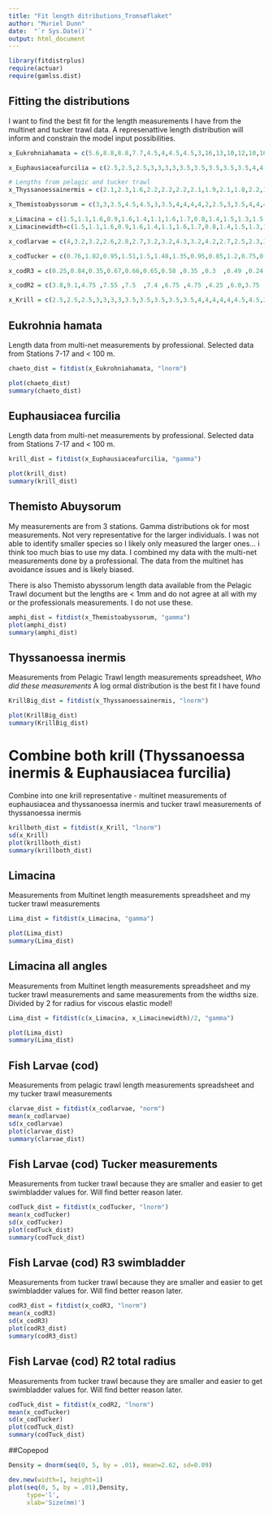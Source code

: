 ---
title: "Fit length ditributions_Tromsøflaket"
author: "Muriel Dunn"
date:  "`r Sys.Date()`"
output: html_document
---

```{r setup, warning=FALSE, message=FALSE}
library(fitdistrplus)
require(actuar)
require(gamlss.dist)
```


## Fitting the distributions
I want to find the best fit for the length measurements I have from the multinet and tucker trawl data. A represenattive length distribution will inform and constrain the model input possibilities.

```{r values}
x_Eukrohniahamata = c(5.6,8.8,8.8,7.7,4.5,4,4.5,4.5,3,16,13,10,12,10,10,10,10,10,10.5,11,11,11,12,12,12,13,13,13,14,14,14,14.5,14.5,16,17,18,10,10,10,10,10.5,11,11,11,12,12,13,13,13,14,14,10,10,11,11.5,11.5,15,16,10,11,13,16,11,11,18,17.5,12,20,20,24.5,20,20,21,27.5,20,6,8,9.5,8.8,5,5,8,8,5.5,5.5,5.5,6,6,6,6,6,6.5,6.5,7,7,7.5,8,8,9,9,9,5,5,5.5,5.5,6,6,6,6,7,7,7,7,7,7.5,8,8,6,7,5,5.5,6.5,7,7.5,7.5,8.5,8,5,5,8,8,5.5,6,7,8,9.5,9.5,8)

x_Euphausiaceafurcilia = c(2.5,2.5,2.5,3,3,3,3,3.5,3.5,3.5,3.5,3.5,4,4,4,4,4,4.5,4.5,2.5,3,3.5,4,3,3.5,4,4.5,4,4,4.5,3.5,2.5,2.5,2.5,3,3,3,3,3,4,4.5,4.5,4.5,2.5,3,3.5,3.5,4.5,4.5,3,4.5,4.5,2.5,2.5,4,4,4,2,2.5,3,4,4.5,3,3,3.5,3,3.5,3.5,4,4.5,3.5,4,4,4.5,4.5,4.5,4.5,5,5.5,5,6,5,5.8,6.7,5.8,5.7,5.2,5,5,5,5,5,5,5.5,5.5,5.5,6,5,5,5,5,5.5,7,5,5)

# Lengths from pelagic and tucker trawl
x_Thyssanoessainermis = c(2.1,2.3,1.6,2.2,2.2,2.2,2.1,1.9,2.1,1.8,2.2,1.8,2.1,2,1.7,1.9,1.7,2,1.7,1.9,1.9,1.6,1.8,1.5,1.6,2.2,1.9,1.5,1.8,1.7,1.6,1.3,1.9,2,1.8,2,1.7,2,1.6,2.1,2,1.2,2.2,2,1.8,1.9,2.1,1.8,1.6,1.7,2.1,1.8,2,1.8,1.8,1.9,1.7,1.9,2,1.8,1.7,1.8,1.8,1.7,1.8,1.9,2.1,1.9,1.7,1.6,1.5,1.7,1.5,1.4,1.9,1.6,1.8,1.3,1.7,1.8,2,2,1.1,1,1.2,1,2.1,1.8,2.0,2.1,2.1,2.4,1.9,2.4,2.1,1.9,2.2,2.1,2.1,2.0,1.9,2.2,2.2,2.0,2.2,2.0,2.0,2.0,2.0,2.3,2.2,1.7,2.1,2.2,1.0,2.0,2.0,2.1,2.0,2.0,2.3,2.3,2.3,2.1,2.2,2.2,1.7,2.1,2.1,2.4,2.3,1.9,2.1,2.1,2.2,1.8,2.2,2.0,1.7,2.2,2.2,2.2,2.3,2.2,1.8,2.0,1.1,1.7,2.2,1.0,1.2,2.0,2.1,2.1,2.1,2.2,2.1,2.0,2.3,1.8,1.5,2.2,1.9,2.1,2.0,2.2,2.1,2.1,2.1,2.1,2.0,2.0,2.1,2.1,1.8,2.1,2.0,1.9,2.2,2.1,1.2,2.1,2.2,1.2,1.8,2.0,2.3,2.0,1.2,1.8,2.1,1.1,1.3,1.4,1.0,2.1,1.2,1.1,1.0,1.0,0.9,1.1,0.9,1.0,1.0,1.1,0.8,2.1,2.3,2.1,2.2,2.2,2.3,2.1,2.0,2.4,2.1,2.2,2.3,2.1,1.8,2.0,2.1,1.9,1.9,2.3,2.2,2.0,2.3,2.1,2.1,2.0,2.1,1.9,2.0,2.3,2.1,1.9,1.7,1.9,1.9,2.0,1.9,1.8,2.0,1.7,1.8,1.9,1.7,1.8,2.2,2.1,2.2,2.0,1.9,2.0,2.1,2.3,1.7,2.2,2.1,1.8,2.1,2.1,1.8,1.7,1.9,1.4,1.7,1.6,1.9,2.2,2.0,1.9,1.7,1.7,1.9,1.7,1.8,1.6,1.8,1.7,1.9,1.7,2.1,2.0,1.9,1.9,1.8,1.7,1.3,1.7,2.0,1.7,6.6,3.9,4.0,3.9,3.6,5.2,6.2,3.0,4.1,5.2,4.5,3.0,4.3,4.5,5.3,3.3,4.2,4.7,4.6,3.9,4.5,4.4,4.2,6.5,3.4,4.9,5.1,5.7,4.3,2.6,3.8,4.9,3.8,4.1,3.1,4.2,4.5,5.5,3.2,3.9,4.6,4.4,3.9,3.8,3.5,3.6,3.4,4.3,3.1,2.7,4.8,3.4,2.3,5.9,4.2,4.5,3.2,3.7,5.8,5.2,4.4,4.3,6.4,4.7,4.4,3.0,4.9,4.3,4.2,5.5,3.9,4.3,4.2,4.4,5.1,4.3,4.3,5.1,10.2,4.1,6.1,4.9,7.9,4.1,6.4,3.2,11.0,10.2,7.5,4.1,4.2,9.2,3.8,4.5,6.9,3.5,3.2,4.5,5.1,7.4,3.3,4.4,5.2,4.8,3.6,9.6,3.4,4.6)

x_Themistoabyssorum = c(3,3,3.5,4.5,4.5,3,3.5,4,4,4,4,2,2.5,3,3.5,4,4,4,4.5,4.5,2,2.5,3,3.5,3.5,3.5,4.5,3,2,2,2.5,3,4,4,4,4,4,4.5,4.5,6.5,6.5,6.3,5.7,7.5,5,5.9,5,5.5,5.5,5,5,5,6.5,6.5,8,5,5,5,5.5,6,5,5,5,5,5.5,5.5,5.5,6,6.5,8,9,5,5,5,5,10,5.0,2.1,4.2,4.5,2.1,4.1,3.0,5.5,2.0,2.0,4.2,3.4,3.9,3.2,3.6,4.1,4.8,2.7,4.5,4.7,3.3,3.5,3.9,4.3,3.2,5.1,3.3,5.3,3.8,3.5,4.7,3.0,2.5,2.7,3.7,5.3,5.0,5.8,5.7,4.1,5.7,5.3,4.1,5.0,3.0,2.3,2.6,3.4,2.0,2.1,3.5,4.6,2.3,2.9,6.1,4.6,5.9,3.9,4.9,6.4,4.5,5.9,4.3,5.9,5.8,4.7,5.0,3.8,5.9,4.1,7.6,6.1,4.1,5.7,6.1,5.2,5.3,5.2,4.1,3.2,3.8,4.3,5.7,5.9,5.3,3.2,4.7,4.4,4.9,5.1,3.1,3.5,6.4,4.9,6.0,6.2,6.1,5.7,3.2,4.3,5.5,5.4,4.9,3.3,4.5,2.3,2.1,3.2) # Pelagic trawl measurements are much too small. I am combining my Tucker Trawl measurements and the multinet lengths (avoidance problem).

x_Limacina = c(1.5,1.1,1.6,0.9,1.6,1.4,1.1,1.6,1.7,0.8,1.4,1.5,1.3,1.5,1.7,1.4,1.5,1.4,1.4,1.2,1.5,0.9,1.5,1.0,1.3,0.9,1.4,1.7,1.3,0.9,1.5,1.6,1.7,1.3,1.5,1.1,0.7,1.3,0.8,1.2,1.0,1.2,1.0,0.9,1.4,1.7,1.0,1.1,1.7,1.1,1.1,0.9,1.2,1.4,1.6,1.0,0.8,1.0,1.1,1.6,1.3,1.3,1.2,0.8,1.5,1.1,0.9,0.9,0.7,1.0,0.8,1.0,0.8,2.7,0.7,2.5,1.5,1.7,1.7,1,1.1,1.1,1.3,1.3,1.3,1.4,1.5,1.5,1.7,1.7,1.7,1.8,1.8,1.8,1.8,1.8,1.9,1.9,2,2,2.1,2.2,2.3,2.4,2.4,2.5,2.5,2.5,2.6,2.6,2.6,2.7,2.7,2.7,2.7,2.8,2.8,2.9,3.3,0.9,1.2,0.6,0.6,0.6,2,1,1,0.8,0.8,1.1,1.8,1.2,1.6,1.9,1.7,1.5,1.1,2,0.9,1,1.5,1.3,0.9,0.7,1.8,1.9,0.8,1.3,0.9,0.6,0.6,0.5,0.7,0.7,0.7,0.8,0.9,1.2,1.4,2.2,1.4,1,1,1,1,1.3,0.9,0.9,0.9,1.1,1.1,1.4,1.8,2.8,2,2,2.5,1.7,1.7,1.9,0.7,0.9,1.1,2.2,2.2,1,1,1.2,1.2,1.2,1.4,2.2,2.3,1.4,1.3,1,1,1.7,1.5,2.4,1,1.7,0.9,1,1,1,1.3,1.1,1.1,0.7,0.7,0.7,2.1,1,1.2,0.9,0.9,2.1,1.5,1.5,1,1,1.3,1.4,1.8,1.2,1.4,2.3,0.8) # Combining multinet measurements and my Tucker trawl measurements. No pelagic trawl measurement
x_Limacinewidth=c(1.5,1.1,1.6,0.9,1.6,1.4,1.1,1.6,1.7,0.8,1.4,1.5,1.3,1.5,1.7,1.4,1.5,1.4,1.4,1.2,1.5,0.9,1.5,1.0,1.3,0.9,1.4,1.7,1.3,0.9,1.5,1.6,1.7,1.3,1.5,1.1,0.7,1.3,0.8,1.2,1.0,1.2,1.0,0.9,1.4,1.7,1.0,1.1,1.7,1.1,1.1,0.9,1.2,1.4,1.6,1.0,0.8,1.0,1.1,1.6,1.3,1.3,1.2,0.8,1.5,1.1,0.9,0.9,0.7,1.0,0.8,1.0,0.8,2.7,0.7,2.5,1.5,1.7,1.7,1,1.1,1.1,1.3,1.3,1.3,1.4,1.5,1.5,1.7,1.7,1.7,1.8,1.8,1.8,1.8,1.8,1.9,1.9,2,2,2.1,2.2,2.3,2.4,2.4,2.5,2.5,2.5,2.6,2.6,2.6,2.7,2.7,2.7,2.7,2.8,2.8,2.9,3.3,0.9,1.2,0.6,0.6,0.6,2,1,1,0.8,0.8,1.1,1.8,1.2,1.6,1.9,1.7,1.5,1.1,2,0.9,1,1.5,1.3,0.9,0.7,1.8,1.9,0.8,1.3,0.9,0.6,0.6,0.5,0.7,0.7,0.7,0.8,0.9,1.2,1.4,2.2,1.4,1,1,1,1,1.3,0.9,0.9,0.9,1.1,1.1,1.4,1.8,2.8,2,2,2.5,1.7,1.7,1.9,0.7,0.9,1.1,2.2,2.2,1,1,1.2,1.2,1.2,1.4,2.2,2.3,1.4,1.3,1,1,1.7,1.5,2.4,1,1.7,0.9,1,1,1,1.3,1.1,1.1,0.7,0.7,0.7,2.1,1,1.2,0.9,0.9,2.1,1.5,1.5,1,1,1.3,1.4,1.8,1.2,1.4,2.3,0.8)/1.5 # Limacina L/a=2.5 Stanton 2000. For v-e model orientation is not included. Must be included as range of radius.

x_codlarvae = c(4,3.2,3.2,2.6,2.8,2.7,3.2,3.2,4.3,3.2,4.2,2.7,2.5,2.3,3.2,3.7,3.1,3.2,3.3,3.3,4.3,3.1,3.6,2.6,3,3.4,3.1,3,4.2,2.8,3,3.6,3.1,2.9,3.4,3.6,3.2,3.5,4.4,4,3.7,3,4,3.4,3,3.3,3,3.6,4,2.9,3.2,3.5,4.5,3,2.5,2.5,2.8,2.7,3.7,3,3.6,3,3.8,4,3.6,4,3.1,3.3,3.5,2.9,3.2,4,3.8,3.3,3.8,3.3,3,2.3,2.7,3.5,3,2.5,3.6,2.7,3.5,4.1,3,2.7,2.6,3,2.2,3.1,3.1,2.6,3.4,3.3,3.4,3.6,3.4,4.3,3.4,3,3.9,3.5,3.3,4,3,3.6,2.4,4,4.1,3.2,2.7,3.1,2.7,3.5,3.9,3.3,3.3,2.7,3.1,3.3,2.5,2.4,3.6,3.7,3.8,3.2,3.4,3.5,3.4,3.2,3.4,3.5,3.4,2.3,3,2.6,2.6,2.8,3.5,3.8,2.3,3.1,3.4,3.5,2.3,3.4,3.3,3.5,3.5,2.8,3.3,3.5,3.5,3.5,3,3.2,3.4,3.3,3,3.7,3.8,3.5,2.7,3.5,3.2,4.1,2.7,2.8,2.7,2.2,3.8,2.8,2.5,4,3,3,2.8,3,3.2,4,3.4,2.7,2.8,3.2,2.7,2.7,2,2.1,2.9,1.9,2.6,2.6,2.4,3.1,1.8,4.3,3.1,2.8,3.8,3.1,3.4,3.4,3.7,3.1,3.1,3.3,3.2,3.2,3.4,3.9,4.2,4.0,3.5,3.6,3.5,3.4,3.7,4.5,3.4,3.8,3.9,3.5,3.7,3.3,3.7,3.1,3.5,3.8,3.5,3.5,3.9,3.4,3.5,3.2,3.4,4.3,3.6,3.2,2.9,3.6,3.2,4.1,4.0,3.0,4.1,3.2,3.3,3.8,4.0,4.1,3.9,3.5,3.9,4.3,4.0,3.7,3.8,3.9,3.3,3.2,3.7,3.9,3.8,2.2,3.2,3.4,2.7,3.0,3.6,2.7,2.8,3.8,2.4,3.5,4.0,3.8,4.3,3.6,3.4,4.4,3.2,2.3,3.1,4.5,3.9,3.8,3.5,4.0,4.1,3.0,3.5,3.5,3.7,3.5,2.9,4.2,2.8,3.9,3.8,4.4,3.4,3.4,3.9,3.8,3.8,2.0,3.2,3.0,3.8,3.5,3.7,3.3,3.4,4.0,4.1,3.6,3.5,2.3,2.5,3.3,3.8,3.6,3.5,3.4,2.7,3.6,3.4,3.3,3.0,4.1,2.9,2.8,3.5,3.4,3.9,3.5,3.8,3.5,2.7,3.5,3.4,2.7,3.6,3.5,4.0,3.4,3.0,3.3,3.5,3.4,3.1,3.0,3.2,2.7,3.3,3.3,4.3,2.8,4.0,3.5,3.0,2.9,4.0,3.4,3.0,3.9,3.3,3.5,4.0,3.5,4.0,3.3,3.1,3.3,3.1,3.6,3.9,4.0,3.2,3.4,4.1,3.2,3.2,3.5,3.1,3.1,3.6,3.5,4.0,3.5,4.0,3.5,3.2,2.7,3.3,3.6,3.3,2.4,2.4,2.0,3.5,3.0,2.5,3.4,3.3,3.5,2.7,3.0,3.1,3.4,3.3,4.0,4.0,3.3,3.1,1.4,2.3,1.8,1.7,1.0,2.2,2.0,2.6,2.1,1.9,1.8,1.2,2.0,1.2,1.8,1.4,2.0,1.9,1.7,1.6,1.6,1.7,2.0,1.3,1.4,1.5,1.9,0.76,1.82,0.95,1.51,1.5,1.48,1.35,0.95,0.85,1.2,0.75,0.75,0.62,1.31,0.75,0.65,0.76,1.5,0.56,1.0,0.93,0.63,0.67,0.52,0.64,1.2,0.82,0.68,0.61,0.82,0.6,0.76,0.72,0.83,0.91,0.93,0.75,0.82,1.23,0.69,0.76,0.73,0.83,0.63,0.65,0.81,0.71,1.62,1.58,0.91,1.11,0.87,0.99,1.3,0.61,1.57,0.8,0.71,1.11,0.72,0.75)*10 # Combining my Tucker trawl measurements and pelagic trawl measurement in cm

x_codTucker = c(0.76,1.82,0.95,1.51,1.5,1.48,1.35,0.95,0.85,1.2,0.75,0.75,0.62,1.31,0.75,0.65,0.76,1.5,0.56,1.0,0.93,0.63,0.67,0.52,0.64,1.2,0.82,0.68,0.61,0.82,0.6,0.76,0.72,0.83,0.91,0.93,0.75,0.82,1.23,0.69,0.76,0.73,0.83,0.63,0.65,0.81,0.71,1.62,1.58,0.91,1.11,0.87,0.99,1.3,0.61,1.57,0.8,0.71,1.11,0.72,0.75)*10 # Only my Tucker Trawl measurements

x_codR3 = c(0.25,0.84,0.35,0.67,0.66,0.65,0.58 ,0.35 ,0.3  ,0.49 ,0.24 ,0.24 ,0.17,0.56,0.24 ,0.19 ,0.25 ,0.66 ,0.14 ,0.38 ,0.34 ,0.18 ,0.2  ,0.11 ,0.18 ,0.49 ,0.28 ,0.2,0.16 ,0.28 ,0.16 ,0.25 ,0.23 ,0.29,0.33,0.34,0.24,0.28,0.51,0.21,0.25 ,0.23,0.29 ,0.18 ,0.19 ,0.28 ,0.22 ,0.73 ,0.71 ,0.33 ,0.44 ,0.31,0.38,0.55,0.16 ,0.7,0.27,0.22 ,0.44 ,0.23 ,0.1  ,0.17 ,0.3,0.19 ,0.26 ,0.26 ,0.26 ,0.24,0.19 ,0.18,0.22 ,0.16 ,0.16 ,0.15 ,0.24 ,0.16 ,0.15 ,0.17 ,0.26,0.14 ,0.2,0.19 ,0.15 ,0.15,0.13,0.15,0.22 ,0.17 ,0.16 ,0.15 ,0.17 ,0.14,0.17 ,0.16 ,0.17 ,0.18 ,0.19 ,0.16,0.17,0.23 ,0.16 ,0.17,0.16,0.17,0.15,0.15 ,0.17,0.16 ,0.27 ,0.27 ,0.18 ,0.21,0.18 ,0.19 ,0.23 ,0.15 ,0.27 ,0.17 ,0.16 ,0.21 ,0.16,0.13) # Lengths and associated widths of swimbladder calculated from Tucker Trawl length measurements 

x_codR2 = c(3.8,9.1,4.75 ,7.55 ,7.5  ,7.4 ,6.75 ,4.75 ,4.25 ,6.0,3.75 ,3.75 ,3.1,6.55,3.75 ,3.25 ,3.8,7.5,2.8,5.0,4.65 ,3.15 ,3.35,2.6,3.2,6.0,4.1,3.4,3.05,4.1,3.0,3.8,3.6 ,4.15,4.55,4.65,3.75 ,4.1,6.15,3.45,3.8,3.65,4.15 ,3.15 ,3.25,4.05 ,3.55,8.1,7.9 ,4.55,5.55,4.35 ,4.95,6.5,3.05 ,7.85,4.9,3.55,5.55,3.6,2.5,0.31,0.84 ,0.40,0.69,0.68,0.67,0.6,0.4,0.35,0.53,0.30,0.30,0.24 ,0.58 ,0.30,0.25 ,0.31,0.68,0.21,0.43,0.39,0.24,0.26,0.19,0.25,0.53,0.34 ,0.27 ,0.23 ,0.34 ,0.23,0.31 ,0.29 ,0.34,0.38 ,0.39,0.30,0.34 ,0.54,0.27 ,0.31 ,0.29 ,0.34 ,0.24 ,0.25,0.33 ,0.28 ,0.74 ,0.72 ,0.38 ,0.48,0.36 ,0.42,0.58,0.23,0.72,0.33,0.28,0.48,0.29,0.18) # Lengths and associated widths from Tucker Trawl length measurements 

x_Krill = c(2.5,2.5,2.5,3,3,3,3,3.5,3.5,3.5,3.5,3.5,4,4,4,4,4,4.5,4.5,2.5,3,3.5,4,3,3.5,4,4.5,4,4,4.5,3.5,2.5,2.5,2.5,3,3,3,3,3,4,4.5,4.5,4.5,2.5,3,3.5,3.5,4.5,4.5,3,4.5,4.5,2.5,2.5,4,4,4,2,2.5,3,4,4.5,3,3,3.5,3,3.5,3.5,4,4.5,3.5,4,4,4.5,4.5,4.5,4.5,5,5.5,5,6,5,5.8,6.7,5.8,5.7,5.2,5,5,5,5,5,5,5.5,5.5,5.5,6,5,5,5,5,5.5,7,5,5.5,10,11,5.5,5.5,6,6,6,7,7,7,8,9,9.5,5.5,6,6.6,3.9,4.0,3.9,3.6,5.2,6.2,3.0,4.1,5.2,4.5,3.0,4.3,4.5,5.3,3.3,4.2,4.7,4.6,3.9,4.5,4.4,4.2,6.5,3.4,4.9,5.1,5.7,4.3,2.6,3.8,4.9,3.8,4.1,3.1,4.2,4.5,5.5,3.2,3.9,4.6,4.4,3.9,3.8,3.5,3.6,3.4,4.3,3.1,2.7,4.8,3.4,2.3,5.9,4.2,4.5,3.2,3.7,5.8,5.2,4.4,4.3,6.4,4.7,4.4,3.0,4.9,4.3,4.2,5.5,3.9,4.3,4.2,4.4,5.1,4.3,4.3,5.1,10.2,4.1,6.1,4.9,7.9,4.1,6.4,3.2,11.0,10.2,7.5,4.1,4.2,9.2,3.8,4.5,6.9,3.5,3.2,4.5,5.1,7.4,3.3,4.4,5.2,4.8,3.6,9.6,3.4,4.6)# Lengths from Multinet (STN 7-17) Euphasia, then Inermis, after Tucker Trawl thyssanoessa inermis #mm
```

## Eukrohnia hamata
Length data from multi-net measurements by professional. Selected data from Stations 7-17 and < 100 m.

```{r}
chaeto_dist = fitdist(x_Eukrohniahamata, "lnorm")

plot(chaeto_dist)
summary(chaeto_dist)
```


## Euphausiacea furcilia
Length data from multi-net measurements by professional. Selected data from Stations 7-17 and < 100 m.

```{r}
krill_dist = fitdist(x_Euphausiaceafurcilia, "gamma")

plot(krill_dist)
summary(krill_dist)
```

## Themisto Abuysorum
My measurements are from 3 stations. Gamma distributions ok for most measurements. Not very representative for the larger individuals. I was not able to identify smaller species so I likely only measured the larger ones... i think too much bias to use my data. 
I combined my data with the multi-net measurements done by a professional. The data from the multinet has avoidance issues and is likely biased.

There is also Themisto abyssorum length data available from the Pelagic Trawl document but the lengths are < 1mm and do not agree at all with my or the professionals measurements. I do not use these.

```{r}
amphi_dist = fitdist(x_Themistoabyssorum, "gamma")
plot(amphi_dist)
summary(amphi_dist)
```

## Thyssanoessa inermis
Measurements from Pelagic Trawl length measurements spreadsheet, *Who did these measurements*
A log ormal distribution is the best fit I have found

```{r}
KrillBig_dist = fitdist(x_Thyssanoessainermis, "lnorm")

plot(KrillBig_dist)
summary(KrillBig_dist)
```

# Combine both krill (Thyssanoessa inermis & Euphausiacea furcilia)
Combine into one krill representative - multinet measurements of euphausiacea and thyssanoessa inermis and tucker trawl measurements of thyssanoessa inermis 
```{r}
krillboth_dist = fitdist(x_Krill, "lnorm")
sd(x_Krill)
plot(krillboth_dist)
summary(krillboth_dist)
```

## Limacina
Measurements from Multinet length measurements spreadsheet and my tucker trawl measurements 


```{r}
Lima_dist = fitdist(x_Limacina, "gamma")

plot(Lima_dist)
summary(Lima_dist)
```

## Limacina all angles
Measurements from Multinet length measurements spreadsheet and my tucker trawl measurements and same measurements from the widths size. Divided by 2 for radius for viscous elastic model!


```{r}
Lima_dist = fitdist(c(x_Limacina, x_Limacinewidth)/2, "gamma")

plot(Lima_dist)
summary(Lima_dist)
```

## Fish Larvae (cod)
Measurements from pelagic trawl length measurements spreadsheet and my tucker trawl measurements 


```{r}
clarvae_dist = fitdist(x_codlarvae, "norm")
mean(x_codlarvae)
sd(x_codlarvae)
plot(clarvae_dist)
summary(clarvae_dist)
```



## Fish Larvae (cod) Tucker measurements
Measurements from tucker trawl because they are smaller and easier to get swimbladder values for. Will find better reason later.


```{r}
codTuck_dist = fitdist(x_codTucker, "lnorm")
mean(x_codTucker)
sd(x_codTucker)
plot(codTuck_dist)
summary(codTuck_dist)
```


## Fish Larvae (cod) R3 swimbladder
Measurements from tucker trawl because they are smaller and easier to get swimbladder values for. Will find better reason later.


```{r}
codR3_dist = fitdist(x_codR3, "lnorm")
mean(x_codR3)
sd(x_codR3)
plot(codR3_dist)
summary(codR3_dist)
```


## Fish Larvae (cod) R2 total radius
Measurements from tucker trawl because they are smaller and easier to get swimbladder values for. Will find better reason later.


```{r}
codTuck_dist = fitdist(x_codR2, "lnorm")
mean(x_codTucker)
sd(x_codTucker)
plot(codTuck_dist)
summary(codTuck_dist)
```


##Copepod
```{r, fig.width=4, fig.height=3}
Density = dnorm(seq(0, 5, by = .01), mean=2.62, sd=0.09)

dev.new(width=1, height=1)
plot(seq(0, 5, by = .01),Density, 
     type='l',
     xlab='Size(mm)')

```


